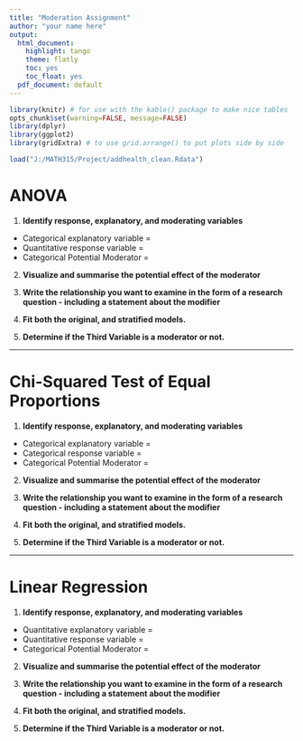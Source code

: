 ```yaml
---
title: "Moderation Assignment"
author: "your name here"
output:
  html_document:
    highlight: tango
    theme: flatly
    toc: yes
    toc_float: yes
  pdf_document: default
---
```


```r
library(knitr) # for use with the kable() package to make nice tables
opts_chunk$set(warning=FALSE, message=FALSE) 
library(dplyr)
library(ggplot2)
library(gridExtra) # to use grid.arrange() to put plots side by side

load("J:/MATH315/Project/addhealth_clean.Rdata")
```

# ANOVA

1. **Identify response, explanatory, and moderating variables**

* Categorical explanatory variable = 
* Quantitative response variable = 
* Categorical Potential Moderator = 

2. **Visualize and summarise the potential effect of the moderator** 


3. **Write the relationship you want to examine in the form of a research question - including a statement about the modifier**


4. **Fit both the original, and stratified models.**


5. **Determine if the Third Variable is a moderator or not.**



---- 

# Chi-Squared Test of Equal Proportions

1. **Identify response, explanatory, and moderating variables**

* Categorical explanatory variable = 
* Categorical response variable = 
* Categorical Potential Moderator = 

2. **Visualize and summarise the potential effect of the moderator** 


3. **Write the relationship you want to examine in the form of a research question - including a statement about the modifier**


4. **Fit both the original, and stratified models.**


5. **Determine if the Third Variable is a moderator or not.**


---- 

# Linear Regression

1. **Identify response, explanatory, and moderating variables**

* Quantitative explanatory variable = 
* Quantitative response variable = 
* Categorical Potential Moderator = 

2. **Visualize and summarise the potential effect of the moderator** 


3. **Write the relationship you want to examine in the form of a research question - including a statement about the modifier**


4. **Fit both the original, and stratified models.**


5. **Determine if the Third Variable is a moderator or not.**


